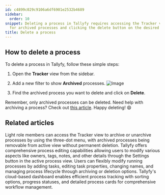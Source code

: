 ```yaml
---
id: c4899c029c9106a6df6901e2532b4689
sidebar:
  order: 10
snippet: Deleting a process in Tallyfy requires accessing the Tracker view filtering
  for archived processes and clicking the delete button on the desired archived process.
title: Delete a process
---
```


## How to delete a process

To delete a process in Tallyfy, follow these simple steps:

1. Open the **Tracker** view from the sidebar.
2. Add a new filter to show **Archived** processes.
   ![Image](https://screenshots.tallyfy.com/tallyfy%2Fpro%2Fdesktop-light-filter-archived-processes.png)

3. Find the archived process you want to delete and click on **Delete**.

Remember, only archived processes can be deleted. Need help with archiving a process? Check out [this article](/products/pro/tracking-and-tasks/tracker-view/organize-processes/how-to-archive-and-unarchive-processes-in-tallyfy/). Happy deleting! 😄


## Related articles
<CardGrid>
<LinkTitleCard header="<b>Organize Processes > Archive and unarchive processes</b>" href="/products/pro/tracking-and-tasks/tracker-view/organize-processes/how-to-archive-and-unarchive-processes-in-tallyfy/" > Light role members can access the Tracker view to archive or unarchive processes by using the three-dot menu, with archived processes being removable from active view without permanent deletion. </LinkTitleCard>
<LinkTitleCard header="<b>Edit Processes > Edit tasks and process properties</b>" href="/products/pro/tracking-and-tasks/processes/edit-processes/how-can-i-edit-tasks-and-processes-in-tallyfy/" > Tallyfy offers comprehensive process editing capabilities allowing users to modify various aspects like owners, tags, notes, and other details through the Settings button in the active process view. </LinkTitleCard>
<LinkTitleCard header="<b>Processes > Edit processes</b>" href="/products/pro/tracking-and-tasks/processes/edit-processes/" > Users can flexibly modify running processes by adding tasks, editing task properties, changing names, and managing process lifecycle through archiving or deletion options. </LinkTitleCard>
<LinkTitleCard header="<b>Tracker View > Manage and track my processes</b>" href="/products/pro/tracking-and-tasks/tracker-view/how-can-i-manage-and-track-my-processes-on-tallyfy/" > Tallyfy's cloud-based dashboard enables efficient process tracking with sorting options, progress statuses, and detailed process cards for comprehensive workflow management. </LinkTitleCard>
</CardGrid>